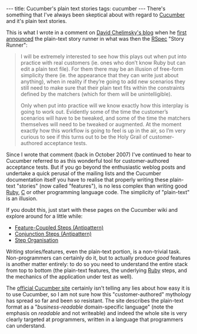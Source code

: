 ---
title: Cucumber's plain text stories
tags: cucumber
---
There's something that I've always been skeptical about with regard to [[Cucumber]] and it's plain text stories.

This is what I wrote in a comment on [http://blog.davidchelimsky.net/ David Chelimsky's blog] when he [http://blog.davidchelimsky.net/2007/10/21/story-runner-in-plain-english/ first announced] the plain-text story runner in what was then the [[RSpec]] "Story Runner":

<blockquote>I will be extremely interested to see how this plays out when put into practice with real customers (ie. ones who don’t know Ruby but can edit a plain text file). For them there may be an illusion of free-form simplicity there (ie. the appearance that they can write just about anything), when in reality if they’re going to add new scenarios they still need to make sure that their plain text fits within the constraints defined by the matchers (which for them will be unintelligible).

Only when put into practice will we know exactly how this interplay is going to work out. Evidently some of the time the customer’s scenarios will have to be tweaked, and some of the time the matchers themselves will need to be tweaked or augmented. At the moment exactly how this workflow is going to feel is up in the air, so I’m very curious to see if this turns out to be the Holy Grail of customer-authored acceptance tests.</blockquote>

Since I wrote that comment (back in October 2007) I've continued to hear to Cucumber referred to as this wonderful tool for customer-authored acceptance tests. But if you go beyond the enthusiastic weblog posts and undertake a quick perusal of the mailing lists and the Cucumber documentation itself you have to realise that properly writing these plain-text "stories" (now called "features"), is no less complex than writing good [[Ruby]], [[C]] or other programming language code. The simplicity of "plain-text" is an illusion.

If you doubt this, just start with these pages on the Cucumber wiki and explore around for a little while:

* [http://wiki.github.com/aslakhellesoy/cucumber/feature-coupled-steps-antipattern Feature-Coupled Steps (Antipattern)]
* [http://wiki.github.com/aslakhellesoy/cucumber/conjunction-steps-antipattern Conjunction Steps (Antipattern)]
* [http://wiki.github.com/aslakhellesoy/cucumber/step-organisation Step Organisation]

Writing stories/features, even the plain-text portion, is a non-trivial task. Non-programmers can certainly do it, but to actually produce ''good'' features is another matter entirely: to do so you need to understand the entire stack from top to bottom (the plain-text features, the underlying [[Ruby]] steps, and the mechanics of the application under test as well).

The [http://cukes.info/ official Cucumber site] certainly isn't telling any lies about how easy it is to use Cucumber, so I am not sure how this "customer-authored" mythology has spread so far and been so resistant. The site describes the plain-text format as a "''business-readable'' domain-specific language" (note the emphasis on ''readable'' and not writeable) and indeed the whole site is very clearly targeted at programmers, written in a language that programmers can understand.
